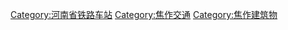 [[Category:河南省铁路车站|Category:河南省铁路车站]]
[[Category:焦作交通|Category:焦作交通]]
[[Category:焦作建筑物|Category:焦作建筑物]]